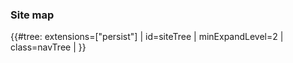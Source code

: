 <includeonly><div id="p-global-menu" class="vector-menu vector-menu-portal portal">
<h3 id="p-global-menu-label">Site map</h3>
{{#tree: extensions=["persist"] | id=siteTree | minExpandLevel=2 | class=navTree |
{{{1|}}}
}}</div></includeonly>
